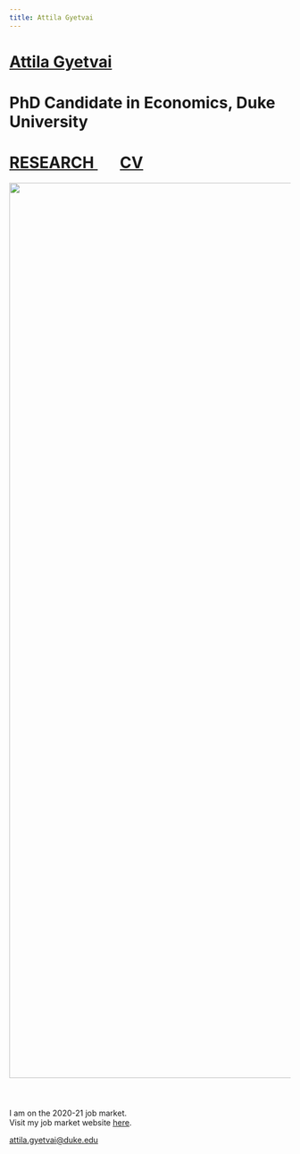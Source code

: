 ```yaml
---
title: Attila Gyetvai
---
```

<h1 class=name>   <a href="/" class=name> Attila Gyetvai </a> </h1>
<h1 class=affil>  PhD Candidate in Economics, Duke University </h1>
<h1 class=navbar> <a href="research" class=name> RESEARCH </a> &nbsp; &nbsp; &nbsp; <a href="CV_AttilaGyetvai.pdf" class=name> CV </a> </h1>

<center> <img src="photo.jpg" style="height: 40vh; margin-bottom: 40px"/> </center>

<p class=intro> I am on the 2020-21 job market. <br> Visit my job market website <a href="https://sites.duke.edu/attilagyetvai/" class=name> <u>here</u></a>.</p>

<p class=intro> <a href="mailto:attila.gyetvai@duke.edu" class=name> attila.gyetvai@duke.edu </a> </p>
